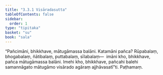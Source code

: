 ```yaml
---
title: "3.3.1 Visāradasutta"
tableOfContents: false
sidebar:
  order: 1
type: "tipitaka"
basket: "su"
book: "sala"
---
```



<DynamicBreadcrumb />

<Division number="304" book="sala" bookNo="13" page="443">

<Paragraph number="1299" book="sala">
“Pañcimāni, bhikkhave, mātugāmassa balāni. Katamāni pañca? Rūpabalaṃ, bhogabalaṃ, ñātibalaṃ, puttabalaṃ, sīlabalaṃ—  imāni kho, bhikkhave, pañca mātugāmassa balāni. Imehi kho, bhikkhave, pañcahi balehi samannāgato mātugāmo visārado agāraṃ ajjhāvasatī”ti.

</Paragraph>
</Division>

<Paragraph number="1300" type="center" book="sala">
Paṭhamaṃ.
</Paragraph>